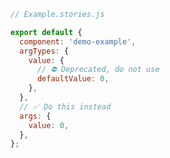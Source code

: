 ```js
// Example.stories.js

export default {
  component: 'demo-example',
  argTypes: {
    value: {
      // ⛔️ Deprecated, do not use
      defaultValue: 0,
    },
  },
  // ✅ Do this instead
  args: {
    value: 0,
  },
};
```
